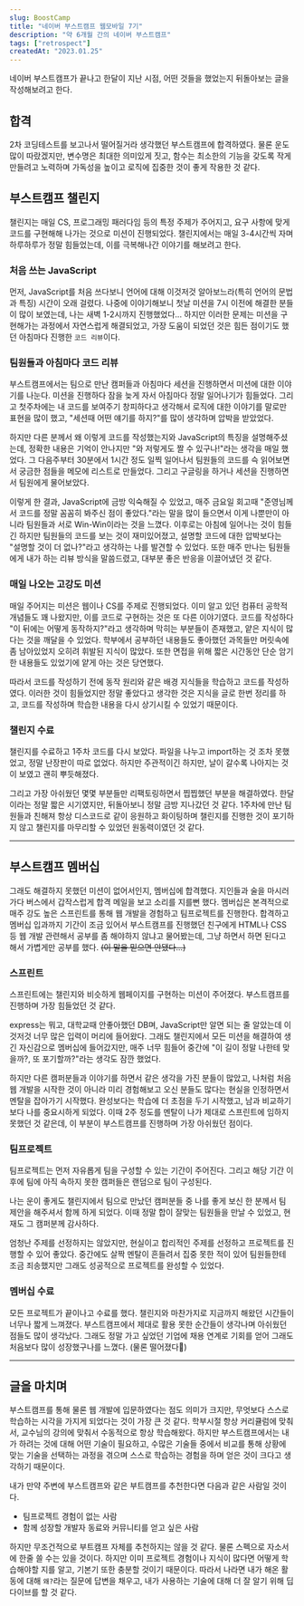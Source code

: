 ```yaml
---
slug: BoostCamp
title: "네이버 부스트캠프 웹모바일 7기"
description: "약 6개월 간의 네이버 부스트캠프"
tags: ["retrospect"]
createdAt: "2023.01.25"
---
```


네이버 부스트캠프가 끝나고 한달이 지난 시점, 어떤 것들을 했었는지 뒤돌아보는 글을 작성해보려고 한다.

## 합격

2차 코딩테스트를 보고나서 떨어질거라 생각했던 부스트캠프에 합격하였다.
물론 운도 많이 따랐겠지만, 변수명은 최대한 의미있게 짓고, 함수는 최소한의 기능을 갖도록 작게 만들려고 노력하며 가독성을 높이고 로직에 집중한 것이 좋게 작용한 것 같다.

## 부스트캠프 챌린지

챌린지는 매일 CS, 프로그래밍 패러다임 등의 특정 주제가 주어지고, 요구 사항에 맞게 코드를 구현해해 나가는 것으로 미션이 진행되었다.
챌린지에서는 매일 3-4시간씩 자며 하루하루가 정말 힘들었는데, 이를 극복해나간 이야기를 해보려고 한다.

### 처음 쓰는 JavaScript

먼저, JavaScript를 처음 쓰다보니 언어에 대해 이것저것 알아보느라(특히 언어의 문법과 특징) 시간이 오래 걸렸다.
나중에 이야기해보니 첫날 미션을 7시 이전에 해결한 분들이 많이 보였는데, 나는 새벽 1-2시까지 진행했었다...
하지만 이러한 문제는 미션을 구현해가는 과정에서 자연스럽게 해결되었고, 가장 도움이 되었던 것은 힘든 점이기도 했던 아침마다 진행한 `코드 리뷰`이다.

### 팀원들과 아침마다 코드 리뷰

부스트캠프에서는 팀으로 만난 캠퍼들과 아침마다 세션을 진행하면서 미션에 대한 이야기를 나눈다.
미션을 진행하다 잠을 늦게 자서 아침마다 정말 일어나기가 힘들었다.
그리고 첫주차에는 내 코드를 보여주기 창피하다고 생각해서 로직에 대한 이야기를 말로만 표현을 많이 했고, "세션때 어떤 얘기를 하지?"를 많이 생각하며 압박을 받았었다.

하지만 다른 분께서 왜 이렇게 코드를 작성했는지와 JavaScript의 특징을 설명해주셨는데, 정확한 내용은 기억이 안나지만 "와 저렇게도 짤 수 있구나!"라는 생각을 매일 했었다.
그 다음주부터 30분에서 1시간 정도 일찍 일어나서 팀원들의 코드를 슥 읽어보면서 궁금한 점들을 메모에 리스트로 만들었다.
그리고 구글링을 하거나 세션을 진행하면서 팀원에게 물어보았다.

이렇게 한 결과, JavaScript에 금방 익숙해질 수 있었고, 매주 금요일 회고때 "준영님께서 코드를 정말 꼼꼼히 봐주신 점이 좋았다."라는 말을 많이 들으면서 이게 나뿐만이 아니라 팀원들과 서로 Win-Win이라는 것을 느꼈다.
이후로는 아침에 일어나는 것이 힘들긴 하지만 팀원들의 코드를 보는 것이 재미있어졌고, 설명할 코드에 대한 압박보다는 "설명할 것이 더 없나?"라고 생각하는 나를 발견할 수 있었다.
또한 매주 만나는 팀원들에게 내가 하는 리뷰 방식을 말씀드렸고, 대부분 좋은 반응을 이끌어냈던 것 같다.

### 매일 나오는 고강도 미션

매일 주어지는 미션은 웹이나 CS를 주제로 진행되었다.
이미 알고 있던 컴퓨터 공학적 개념들도 꽤 나왔지만, 이를 코드로 구현하는 것은 또 다른 이야기였다.
코드를 작성하다 "이 뒤에는 어떻게 동작하지?"라고 생각하며 막히는 부분들이 존재했고, 얕은 지식이 많다는 것을 깨달을 수 있었다.
학부에서 공부하던 내용들도 좋아했던 과목들만 머릿속에 좀 남아있었지 오히려 휘발된 지식이 많았다.
또한 면접을 위해 짧은 시간동안 단순 암기한 내용들도 있었기에 얕게 아는 것은 당연했다.

따라서 코드를 작성하기 전에 동작 원리와 같은 배경 지식들을 학습하고 코드를 작성하였다.
이러한 것이 힘들었지만 정말 좋았다고 생각한 것은 지식을 글로 한번 정리를 하고, 코드를 작성하며 학습한 내용을 다시 상기시킬 수 있었기 때문이다.

### 챌린지 수료

챌린지를 수료하고 1주차 코드를 다시 보았다.
파일을 나누고 import하는 것 조차 못했었고, 정말 난장판이 따로 없었다.
하지만 주관적이긴 하지만, 날이 갈수록 나아지는 것이 보였고 괜히 뿌듯해졌다.

그리고 가장 아쉬웠던 몇몇 부분들만 리팩토링하면서 찝찝했던 부분을 해결하였다.
한달이라는 정말 짧은 시기였지만, 뒤돌아보니 정말 금방 지나갔던 것 같다.
1주차에 만난 팀원들과 친해져 항상 디스코드로 같이 응원하고 화이팅하며 챌린지를 진행한 것이 포기하지 않고 챌린지를 마무리할 수 있었던 원동력이였던 것 같다.

---

## 부스트캠프 멤버십

그래도 해결하지 못했던 미션이 없어서인지, 멤버십에 합격했다.
지인들과 술을 마시러가다 버스에서 갑작스럽게 합격 메일을 보고 소리를 지를뻔 했다.
멤버십은 본격적으로 매주 강도 높은 스프린트를 통해 웹 개발을 경험하고 팀프로젝트를 진행한다.
합격하고 멤버십 입과까지 기간이 조금 있어서 부스트캠프를 진행했던 친구에게 HTML나 CSS 등 웹 개발 관련해서 공부를 좀 해야하지 않냐고 물어봤는데, 그냥 하면서 하면 된다고 해서 가볍게만 공부를 했다.
<strike>(이 말을 믿으면 안됐다...)</strike>

### 스프린트

스프린트에는 챌린지와 비슷하게 웹페이지를 구현하는 미션이 주어졌다.
부스트캠프를 진행하며 가장 힘들었던 것 같다.

express는 뭐고, 대학교때 안좋아했던 DB며, JavaScript만 알면 되는 줄 알았는데 이것저것 너무 많은 입력이 머리에 들어왔다.
그래도 챌린지에서 모든 미션을 해결하여 생긴 자신감으로 멤버십에 들어갔지만, 매주 너무 힘들어 중간에 "이 길이 정말 나한테 맞을까?, 또 포기할까?"라는 생각도 잠깐 했었다.

하지만 다른 캠퍼분들과 이야기를 하면서 같은 생각을 가진 분들이 많았고, 나처럼 처음 웹 개발을 시작한 것이 아니라 미리 경험해보고 오신 분들도 많다는 현실을 인정하면서 멘탈을 잡아가기 시작했다.
완성보다는 학습에 더 초점을 두기 시작했고, 남과 비교하기보다 나를 중요시하게 되었다.
이때 2주 정도를 멘탈이 나가 제대로 스프린트에 임하지 못했던 것 같은데, 이 부분이 부스트캠프를 진행하며 가장 아쉬웠던 점이다.

### 팀프로젝트

팀프로젝트는 먼저 자유롭게 팀을 구성할 수 있는 기간이 주어진다.
그리고 해당 기간 이후에 팀에 아직 속하지 못한 캠퍼들은 랜덤으로 팀이 구성된다.

나는 운이 좋게도 챌린지에서 팀으로 만났던 캠퍼분들 중 나를 좋게 보신 한 분께서 팀 제안을 해주셔서 함께 하게 되었다.
이때 정말 합이 잘맞는 팀원들을 만날 수 있었고, 현재도 그 캠퍼분께 감사하다.

엄청난 주제를 선정하지는 않았지만, 현실이고 합리적인 주제를 선정하고 프로젝트를 진행할 수 있어 좋았다.
중간에도 살짝 멘탈이 흔들려서 집중 못한 적이 있어 팀원들한테 조금 죄송했지만 그래도 성공적으로 프로젝트를 완성할 수 있었다.

### 멤버십 수료

모든 프로젝트가 끝이나고 수료를 했다.
챌린지와 마찬가지로 지금까지 해왔던 시간들이 너무나 짧게 느껴졌다.
부스트캠프에서 제대로 활용 못한 순간들이 생각나며 아쉬웠던 점들도 많이 생각났다.
그래도 정말 가고 싶었던 기업에 채용 연계로 기회를 얻어 그래도 처음보다 많이 성장했구나를 느꼈다.
(물론 떨어졌다🥲)

---

## 글을 마치며

부스트캠프를 통해 물론 웹 개발에 입문하였다는 점도 의미가 크지만, 무엇보다 스스로 학습하는 시각을 가지게 되었다는 것이 가장 큰 것 같다.
학부시절 항상 커리큘럼에 맞춰서, 교수님의 강의에 맞춰서 수동적으로 항상 학습해왔다.
하지만 부스트캠프에서는 내가 하려는 것에 대해 어떤 기술이 필요하고, 수많은 기술들 중에서 비교를 통해 상황에 맞는 기술을 선택하는 과정을 겪으며 스스로 학습하는 경험을 하며 얻은 것이 크다고 생각하기 때문이다.

내가 만약 주변에 부스트캠프와 같은 부트캠프를 추천한다면 다음과 같은 사람일 것이다.

- 팀프로젝트 경험이 없는 사람
- 함께 성장할 개발자 동료와 커뮤니티를 얻고 싶은 사람

하지만 무조건적으로 부트캠프 자체를 추천하지는 않을 것 같다.
물론 스펙으로 자소서에 한줄 쓸 수는 있을 것이다.
하지만 이미 프로젝트 경험이나 지식이 많다면 어떻게 학습해야할 지를 알고, 기본기 또한 충분할 것이기 때문이다.
따라서 나라면 내가 해온 활동에 대해 `왜?`라는 질문에 답변을 채우고, 내가 사용하는 기술에 대해 더 잘 알기 위해 딥다이브를 할 것 같다.
